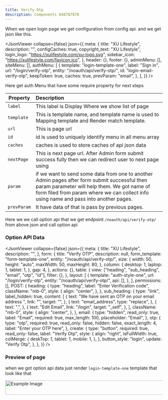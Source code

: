 ```yaml
---
title: Verify Otp
description: Components 848787878
---
```



When we open login page we get configuration from config api. and we get json like this.

<JsonViewer
  collapse={false}
  json={{
    meta: {
      title: "XU Lifestyle",
      description: "",
      configCaches: true,
      copyright_text: "XU Lifestyle",
      login_logo: "https://xulifestyle.com/xu-logo.svg",
      sidebar_icon: "https://xulifestyle.com/favicon.ico",
    },
    header: {},
    footer: {},
    adminMenu: [],
    siteMenu: [],
    authMenu: [
      {
        template: "login-template-one",
        label: "Sign in",
        url: "/login/verify-otp",
        entity: "/noauth/api/verify-otp/",
        id: "login-email-verify-otp",
        keepToken: true,
        caches: true,
        prevParam: "email",
      },
    ],
  }}
/>

Here get auth Menu that have some require property for next steps

| Property    | Description                                                                                                                                                                                                                           |
| ----------- | :------------------------------------------------------------------------------------------------------------------------------------------------------------------------------------------------------------------------------------ |
| `label`     | This label is Display Where we show list of page                                                                                                                                                                                      |
| `template`  | This is template name, and template name is used to Mapping template and Render match template.                                                                                                                                       |
| `url`       | This is page url                                                                                                                                                                                                                      |
| `id`        | id is used to uniquely identify menu in all menu array                                                                                                                                                                                |
| `caches`    | caches is used to store caches of api json data                                                                                                                                                                                       |
| `nextPage`  | This is next page url. After Admin form submit success fully then we can redirect user to next page using                                                                                                                             |
| `param`     | if we want to send some data from one to another Admin pages after form submit successful then param parameter will help them. We got name of form filed from param where we can collect info using name and pass into another pages. |
| `prevParam` | It have data of that is pass by previous pages.                                                                                                                                                                                       |

Here we we call option api that we get endpoint `/noauth/api/verify-otp/` from above json and call option api

### Option API Data

<JsonViewer
  collapse={false}
  json={{
    meta: {
      title: "XU Lifestyle",
      description: "",
    },
    form: {
      title: "Verify OTP",
      description: null,
      form_template: "form-template-one",
      entity: "/noauth/api/verify-otp/",
      size: {
        width: 50,
        height: "auto",
        maxWidth: 50,
        maxHeight: 80,
      },
      column: {
        desktop: 1,
        laptop: 1,
        tablet: 1,
      },
      gap: 4,
    },
    actions: {},
    table: {
      view: ["heading", "sub_heading", "email", "otp", "id"],
      filter: {},
    },
    layout: [
      {
        template: "auth-style-one",
        url: "/login/verify-otp",
        entity: "/noauth/api/verify-otp/",
        api: [],
      },
    ],
    permissions: [],
    POST: {
      heading: {
        type: "heading",
        label: "Enter Verification code",
        className: "mb-0",
        style: {
          align: "center",
        },
      },
      sub_heading: {
        type: "link",
        label_hidden: true,
        content: [
          {
            text: "We have sent an OTP on your email address ",
            link: "",
            target: "",
          },
          {
            text: "email_address",
            type: "replace",
          },
          {
            text: ".",
          },
          {
            text: "Edit Email",
            link: "/login",
            target: "_self",
          },
        ],
        className: "mb-0",
        style: {
          align: "center",
        },
      },
      email: {
        type: "hidden",
        read_only: true,
        label: "Email",
        required: true,
        max_length: 100,
        placeholder: "Email",
      },
      otp: {
        type: "otp",
        required: true,
        read_only: false,
        hidden: false,
        exact_length: 4,
        label: "Enter your OTP here",
      },
      create: {
        type: "button",
        required: true,
        read_only: false,
        label: "Verify Otp",
        style: {
          align: "right",
          isFullWidth: true,
          colMerge: {
            deskTop: 1,
            tablet: 1,
            mobile: 1,
          },
        },
        button_style: "login",
        update: "Verify Otp",
      },
    },
  }}
/>

### Preview of page

when we got option api data just render `login-template-one` template that look like that

<Image
  src="/verify-otp.png"
  class="ui-image"
  alt="Example Image"
  width="752"
  height="46"
/>
